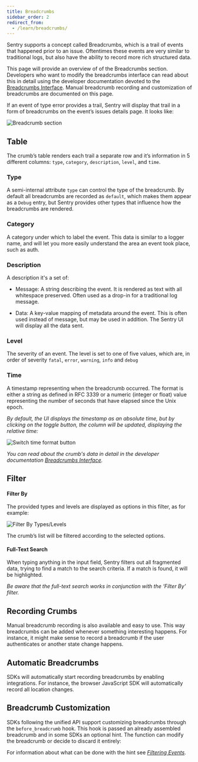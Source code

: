 ```yaml
---
title: Breadcrumbs
sidebar_order: 2
redirect_from:
  - /learn/breadcrumbs/
---
```


Sentry supports a concept called Breadcrumbs, which is a trail of events that happened prior to an issue. Oftentimes these events are very similar to traditional logs, but also have the ability to record more rich structured data.

<Alert level="" title="Learn about SDK usage"><markdown>

This page will provide an overview of of the Breadcrumbs section. Developers who want to modify the breadcrumbs interface can read about this in detail using the developer documentation devoted to the [Breadcrumbs Interface](https://develop.sentry.dev/sdk/event-payloads/breadcrumbs/). Manual breadcrumb recording and customization of breadcrumbs are documented on this page.

</markdown></Alert>

If an event of type error provides a trail, Sentry will display that trail in a form of breadcrumbs on the event’s issues details page. It looks like:

![Breadcrumb section](crumb-section.png)

## Table

The crumb’s table renders each trail a separate row and it’s information in 5 different columns: `type`, `category`, `description`, `level`, and `time`.

### Type

A semi-internal attribute `type` can control the type of the breadcrumb. By default all breadcrumbs are recorded as `default`, which makes them appear as a `Debug` entry, but Sentry provides other types that influence how the breadcrumbs are rendered.

### Category

A category under which to label the event. This data is similar to a logger name, and will let you more easily understand the area an event took place, such as auth.

### Description

A description it's a set of:

- Message: A string describing the event. It is rendered as text with all whitespace preserved. Often used as a drop-in for a traditional log message.

- Data: A key-value mapping of metadata around the event. This is often used instead of message, but may be used in addition. The Sentry UI will display all the data sent.

### Level

The severity of an event. The level is set to one of five values, which are, in order of severity `fatal`, `error`, `warning`, `info` and `debug`

### Time

A timestamp representing when the breadcrumb occurred. The format is either a string as defined in RFC 3339 or a numeric (integer or float) value representing the number of seconds that have elapsed since the Unix epoch.

_By default, the UI displays the timestamp as an absolute time, but by clicking on the toggle button, the column will be updated, displaying the relative time:_

![Switch time format button](toggle-time-btn.png)

_You can read about the crumb's data in detail in the developer documentation [Breadcrumbs Interface](https://develop.sentry.dev/sdk/event-payloads/breadcrumbs/)._

## Filter

#### Filter By

The provided types and levels are displayed as options in this filter, as for example:

![Filter By Types/Levels](filter-by.png)

The crumb’s list will be filtered according to the selected options.

#### Full-Text Search

When typing anything in the input field, Sentry filters out all fragmented data, trying to find a match to the search criteria. If a match is found, it will be highlighted.

_Be aware that the full-text search works in conjunction with the ‘Filter By’ filter._

## Recording Crumbs

Manual breadcrumb recording is also available and easy to use. This way breadcrumbs
can be added whenever something interesting happens. For instance, it might make sense
to record a breadcrumb if the user authenticates or another state change happens.

<PlatformContent includePath="breadcrumbs-example" />

## Automatic Breadcrumbs

SDKs will automatically start recording breadcrumbs by enabling integrations. For instance,
the browser JavaScript SDK will automatically record all location changes.

## Breadcrumb Customization

SDKs following the unified API support customizing breadcrumbs through the `before_breadcrumb`
hook. This hook is passed an already assembled breadcrumb and in some SDKs an optional
hint. The function can modify the breadcrumb or decide to discard it entirely:

<PlatformContent includePath="before-breadcrumb" />

For information about what can be done with the hint see [_Filtering Events_](/error-reporting/configuration/filtering/#before-breadcrumb).
